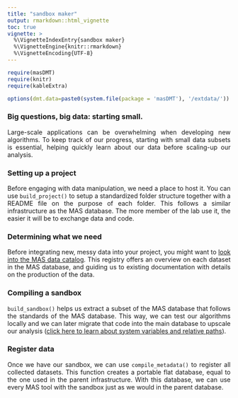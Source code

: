 ```yaml
---
title: "sandbox maker"
output: rmarkdown::html_vignette
toc: true
vignette: >
  %\VignetteIndexEntry{sandbox maker}
  %\VignetteEngine{knitr::rmarkdown}
  %\VignetteEncoding{UTF-8}
---
```


```r

require(masDMT)
require(knitr)
require(kableExtra)

options(dmt.data=paste0(system.file(package = 'masDMT'), '/extdata/'))

```

### Big questions, big data: starting small.
<p align="justify">
Large-scale applications can be overwhelming when developing new algorithms. To keep track of our progress, starting with small data subsets is essential, helping quickly learn about our data before scaling-up our analysis.
</p>

### Setting up a project
<p align="justify">
Before engaging with data manipulation, we need a place to host it. You can use `build_project()` to setup a standardized folder structure together with a README file on the purpose of each folder. This follows a similar infrastructure as the MAS database. The more member of the lab use it, the easier it will be to exchange data and code. 
</p>

### Determining what we need
<p align="justify">
Before integrating new, messy data into your project, you might want to <a href="https://macroecology-society.github.io/data-catalog/">look into the MAS data catalog</a>. This registry offers an overview on each dataset in the MAS database, and guiding us to existing documentation with details on the production of the data.
</p>

### Compiling a sandbox
<p align="justify">
`build_sandbox()` helps us extract a subset of the MAS database that follows the standards of the MAS database. This way, we can test our algorithms locally and we can later migrate that code into the main database to upscale our analysis (<a href="https://github.com/macroecology-society/masDMT/tree/master/docs/articles/package-variables.html">click here to learn about system variables and relative paths</a>).
</p>

### Register data
<p align="justify">
Once we have our sandbox, we can use `compile_metadata()` to register all collected datasets. This function creates a portable flat database, equal to the one used in the parent infrastructure. With this database, we can use every MAS tool with the sandbox just as we would in the parent database.
</p>
